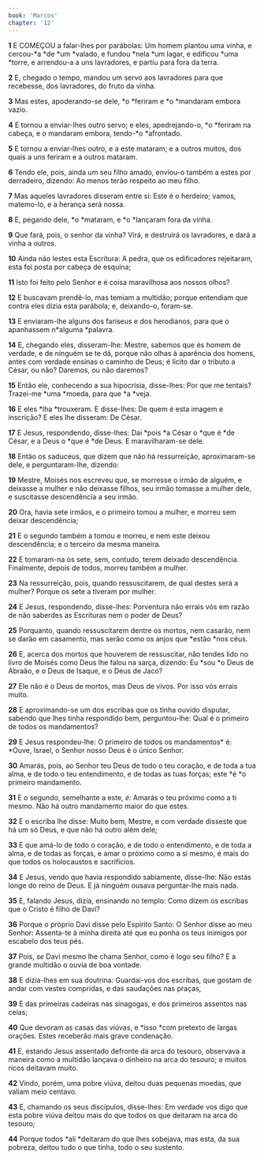 ```yaml
---
book: 'Marcos'
chapter: '12'
---
```


**1** E COMEÇOU a falar-lhes por parábolas: Um homem plantou uma vinha, e cercou-*a *de *um *valado, e fundou *nela *um lagar, e edificou *uma *torre, e arrendou-a a uns lavradores, e partiu para fora da terra.

**2** E, chegado o tempo, mandou um servo aos lavradores para que recebesse, dos lavradores, do fruto da vinha.

**3** Mas estes, apoderando-se dele, *o *feriram e *o *mandaram embora vazio.

**4** E tornou a enviar-lhes outro servo; e eles, apedrejando-o, *o *feriram na cabeça, e _o_ mandaram embora, tendo-*o *afrontado.

**5** E tornou a enviar-lhes outro, e a este mataram; e a outros muitos, dos quais a uns feriram e a outros mataram.

**6** Tendo ele, pois, ainda um seu filho amado, enviou-o também a estes por derradeiro, dizendo: Ao menos terão respeito ao meu filho.

**7** Mas aqueles lavradores disseram entre si: Este é o herdeiro; vamos, matemo-lo, e a herança será nossa.

**8** E, pegando dele, *o *mataram, e *o *lançaram fora da vinha.

**9** Que fará, pois, o senhor da vinha? Virá, e destruirá os lavradores, e dará a vinha a outros.

**10** Ainda não lestes esta Escritura: A pedra, que os edificadores rejeitaram, esta foi posta por cabeça de esquina;

**11** Isto foi feito pelo Senhor e é coisa maravilhosa aos nossos olhos?

**12** E buscavam prendê-lo, mas temiam a multidão; porque entendiam que contra eles dizia esta parábola; e, deixando-o, foram-se.

**13** E enviaram-lhe alguns dos fariseus e dos herodianos, para que o apanhassem n*alguma *palavra.

**14** E, chegando eles, disseram-lhe: Mestre, sabemos que és homem de verdade, e de ninguém se te dá, porque não olhas à aparência dos homens, antes com verdade ensinas o caminho de Deus; é lícito dar o tributo a César, ou não? Daremos, ou não daremos?

**15** Então ele, conhecendo a sua hipocrisia, disse-lhes: Por que me tentais? Trazei-me *uma *moeda, para que *a *veja.

**16** E eles *lha *trouxeram. E disse-lhes: De quem é esta imagem e inscrição? E eles lhe disseram: De César.

**17** E Jesus, respondendo, disse-lhes: Dai *pois *a César o *que é *de César, e a Deus o *que é *de Deus. E maravilharam-se dele.

**18** Então os saduceus, que dizem que não há ressurreição, aproximaram-se dele, e perguntaram-lhe, dizendo:

**19** Mestre, Moisés nos escreveu que, se morresse o irmão de alguém, e deixasse a mulher e não deixasse filhos, seu irmão tomasse a mulher dele, e suscitasse descendência a seu irmão.

**20** Ora, havia sete irmãos, e o primeiro tomou a mulher, e morreu sem deixar descendência;

**21** E o segundo também a tomou e morreu, e nem este deixou descendência; e o terceiro da mesma maneira.

**22** E tomaram-na os sete, sem, contudo, terem deixado descendência. Finalmente, depois de todos, morreu também a mulher.

**23** Na ressurreição, pois, quando ressuscitarem, de qual destes será a mulher? Porque os sete a tiveram por mulher.

**24** E Jesus, respondendo, disse-lhes: Porventura não errais vós em razão de não saberdes as Escrituras nem o poder de Deus?

**25** Porquanto, quando ressuscitarem dentre os mortos, nem casarão, nem se darão em casamento, mas serão como os anjos que *estão *nos céus.

**26** E, acerca dos mortos que houverem de ressuscitar, não tendes lido no livro de Moisés como Deus lhe falou na sarça, dizendo: Eu *sou *o Deus de Abraão, e o Deus de Isaque, e o Deus de Jacó?

**27** Ele não é o Deus de mortos, mas Deus de vivos. Por isso vós errais muito.

**28** E aproximando-se um dos escribas que os tinha ouvido disputar, sabendo que lhes tinha respondido bem, perguntou-lhe: Qual é o primeiro de todos os mandamentos?

**29** E Jesus respondeu-lhe: O primeiro de todos os mandamentos* é: *Ouve, Israel, o Senhor nosso Deus é o único Senhor.

**30** Amarás, pois, ao Senhor teu Deus de todo o teu coração, e de toda a tua alma, e de todo o teu entendimento, e de todas as tuas forças; este *é *o primeiro mandamento.

**31** E o segundo, semelhante a este, _é:_ Amarás o teu próximo como a ti mesmo. Não há outro mandamento maior do que estes.

**32** E o escriba lhe disse: Muito bem, Mestre, e com verdade disseste que há um só Deus, e que não há outro além dele;

**33** E que amá-lo de todo o coração, e de todo o entendimento, e de toda a alma, e de todas as forças, e amar o próximo como a si mesmo, é mais do que todos os holocaustos e sacrifícios.

**34** E Jesus, vendo que havia respondido sabiamente, disse-lhe: Não estás longe do reino de Deus. E já ninguém ousava perguntar-lhe mais nada.

**35** E, falando Jesus, dizia, ensinando no templo: Como dizem os escribas que o Cristo é filho de Davi?

**36** Porque o próprio Davi disse pelo Espírito Santo: O Senhor disse ao meu Senhor: Assenta-te à minha direita até que eu ponha os teus inimigos por escabelo dos teus pés.

**37** Pois, _se_ Davi mesmo lhe chama Senhor, como é logo seu filho? E a grande multidão o ouvia de boa vontade.

**38** E dizia-lhes em sua doutrina: Guardai-vos dos escribas, que gostam de andar com vestes compridas, e das saudações nas praças,

**39** E das primeiras cadeiras nas sinagogas, e dos primeiros assentos nas ceias;

**40** Que devoram as casas das viúvas, e *isso *com pretexto de largas orações. Estes receberão mais grave condenação.

**41** E, estando Jesus assentado defronte da arca do tesouro, observava a maneira como a multidão lançava o dinheiro na arca do tesouro; e muitos ricos deitavam muito.

**42** Vindo, porém, uma pobre viúva, deitou duas pequenas moedas, que valiam meio centavo.

**43** E, chamando os seus discípulos, disse-lhes: Em verdade vos digo que esta pobre viúva deitou mais do que todos os que deitaram na arca do tesouro;

**44** Porque todos *ali *deitaram do que lhes sobejava, mas esta, da sua pobreza, deitou tudo o que tinha, todo o seu sustento.
